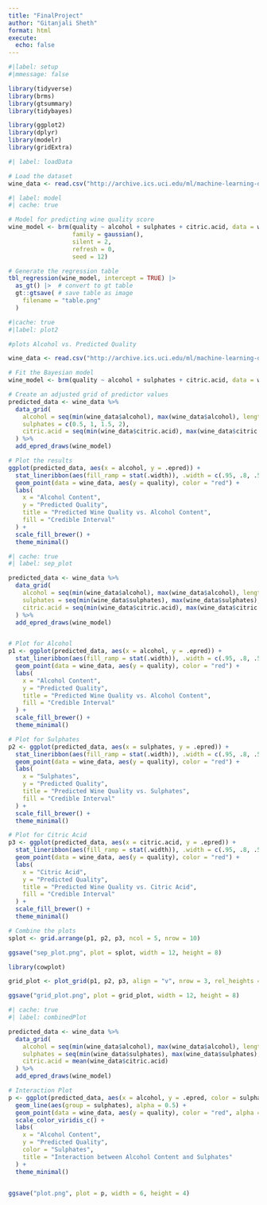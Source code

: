 ```yaml
---
title: "FinalProject"
author: "Gitanjali Sheth"
format: html
execute: 
  echo: false
---
```


```r
#|label: setup
#|mmessage: false

library(tidyverse)
library(brms)
library(gtsummary)
library(tidybayes)

library(ggplot2)
library(dplyr)
library(modelr)
library(gridExtra)

```


```r
#| label: loadData

# Load the dataset
wine_data <- read.csv("http://archive.ics.uci.edu/ml/machine-learning-databases/wine-quality/winequality-red.csv", sep = ";")


```

```r
#| label: model
#| cache: true

# Model for predicting wine quality score
wine_model <- brm(quality ~ alcohol + sulphates + citric.acid, data = wine_data, 
                  family = gaussian(),
                  silent = 2,
                  refresh = 0,
                  seed = 12)

# Generate the regression table
tbl_regression(wine_model, intercept = TRUE) |> 
  as_gt() |>  # convert to gt table
  gt::gtsave( # save table as image
    filename = "table.png"
  )

```


```r
#|cache: true
#|label: plot2

#plots Alcohol vs. Predicted Quality

wine_data <- read.csv("http://archive.ics.uci.edu/ml/machine-learning-databases/wine-quality/winequality-red.csv", sep = ";")

# Fit the Bayesian model
wine_model <- brm(quality ~ alcohol + sulphates + citric.acid, data = wine_data, family = gaussian())

# Create an adjusted grid of predictor values
predicted_data <- wine_data %>%
  data_grid(
    alcohol = seq(min(wine_data$alcohol), max(wine_data$alcohol), length.out = 10),
    sulphates = c(0.5, 1, 1.5, 2),
    citric.acid = seq(min(wine_data$citric.acid), max(wine_data$citric.acid), length.out = 10)
  ) %>%
  add_epred_draws(wine_model)

# Plot the results
ggplot(predicted_data, aes(x = alcohol, y = .epred)) +
  stat_lineribbon(aes(fill_ramp = stat(.width)), .width = c(.95, .8, .5)) +
  geom_point(data = wine_data, aes(y = quality), color = "red") +
  labs(
    x = "Alcohol Content",
    y = "Predicted Quality",
    title = "Predicted Wine Quality vs. Alcohol Content",
    fill = "Credible Interval"
  ) +
  scale_fill_brewer() +
  theme_minimal()

```


```r
#| cache: true
#| label: sep_plot

predicted_data <- wine_data %>%
  data_grid(
    alcohol = seq(min(wine_data$alcohol), max(wine_data$alcohol), length.out = 10),
    sulphates = seq(min(wine_data$sulphates), max(wine_data$sulphates), length.out = 10),
    citric.acid = seq(min(wine_data$citric.acid), max(wine_data$citric.acid), length.out = 10)
  ) %>%
  add_epred_draws(wine_model)


# Plot for Alcohol
p1 <- ggplot(predicted_data, aes(x = alcohol, y = .epred)) +
  stat_lineribbon(aes(fill_ramp = stat(.width)), .width = c(.95, .8, .5)) +
  geom_point(data = wine_data, aes(y = quality), color = "red") +
  labs(
    x = "Alcohol Content",
    y = "Predicted Quality",
    title = "Predicted Wine Quality vs. Alcohol Content",
    fill = "Credible Interval"
  ) +
  scale_fill_brewer() +
  theme_minimal()

# Plot for Sulphates
p2 <- ggplot(predicted_data, aes(x = sulphates, y = .epred)) +
  stat_lineribbon(aes(fill_ramp = stat(.width)), .width = c(.95, .8, .5)) +
  geom_point(data = wine_data, aes(y = quality), color = "red") +
  labs(
    x = "Sulphates",
    y = "Predicted Quality",
    title = "Predicted Wine Quality vs. Sulphates",
    fill = "Credible Interval"
  ) +
  scale_fill_brewer() +
  theme_minimal()

# Plot for Citric Acid
p3 <- ggplot(predicted_data, aes(x = citric.acid, y = .epred)) +
  stat_lineribbon(aes(fill_ramp = stat(.width)), .width = c(.95, .8, .5)) +
  geom_point(data = wine_data, aes(y = quality), color = "red") +
  labs(
    x = "Citric Acid",
    y = "Predicted Quality",
    title = "Predicted Wine Quality vs. Citric Acid",
    fill = "Credible Interval"
  ) +
  scale_fill_brewer() +
  theme_minimal()

# Combine the plots
splot <- grid.arrange(p1, p2, p3, ncol = 5, nrow = 10)

ggsave("sep_plot.png", plot = splot, width = 12, height = 8)

library(cowplot)

grid_plot <- plot_grid(p1, p2, p3, align = "v", nrow = 3, rel_heights = c(1/3, 1/3, 1/3))

ggsave("grid_plot.png", plot = grid_plot, width = 12, height = 8)
```

```r
#| cache: true
#| label: combinedPlot

predicted_data <- wine_data %>%
  data_grid(
    alcohol = seq(min(wine_data$alcohol), max(wine_data$alcohol), length.out = 10),
    sulphates = seq(min(wine_data$sulphates), max(wine_data$sulphates), length.out = 10),
    citric.acid = mean(wine_data$citric.acid)
  ) %>%
  add_epred_draws(wine_model)

# Interaction Plot
p <- ggplot(predicted_data, aes(x = alcohol, y = .epred, color = sulphates)) +
  geom_line(aes(group = sulphates), alpha = 0.5) +
  geom_point(data = wine_data, aes(y = quality), color = "red", alpha = 0.3) +
  scale_color_viridis_c() +
  labs(
    x = "Alcohol Content",
    y = "Predicted Quality",
    color = "Sulphates",
    title = "Interaction between Alcohol Content and Sulphates"
  ) +
  theme_minimal()


ggsave("plot.png", plot = p, width = 6, height = 4)

```



